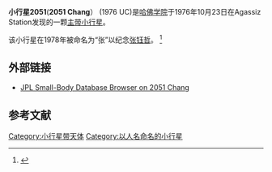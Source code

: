 {{Infobox Planet 
| minorplanet = yes 
| width = 25em 
| bgcolour = #FFFFC0 
| apsis = 
| name = 张（Chang）
| symbol = 
| image = 
| caption = 
| discovery = yes 
| discovery_ref = 
| discoverer = [[哈佛学院|哈佛学院]]
| discovery_site = Agassiz Station
| discovered = 1976年10月23日
| designations = yes
| mp_name = 2051
| alt_names = 1976 UC
| mp_category = 
| orbit_ref = 
| epoch = 2008年5月14日
| aphelion = 3.0645569
| perihelion = 2.6160803
| semimajor = 
| eccentricity = 0.0789483
| period = 1748.4331125
| avg_speed = 
| inclination = 1.34791
| asc_node = 215.52397
| mean_anomaly = 215.44843
| arg_peri = 172.71284
| satellites = 
| physical_characteristics = yes 
| dimensions = 
| mass = 
| density = 
| surface_grav = 
| escape_velocity = 
| sidereal_day = 
| axial_tilt = 
| pole_ecliptic_lat = 
| pole_ecliptic_lon = 
| albedo = 
| temperatures= 
| temp_name1 = 
| mean_temp_1 = 
| max_temp_1 = 
| temp_name2 = 
| max_temp_2 = 
| spectral_type = 
| abs_magnitude = 11.9
}}
'''小行星2051'''('''2051 Chang'''） (1976 UC)是[[哈佛学院|哈佛学院]]于1976年10月23日在Agassiz Station发现的一颗[[主带小行星|主带小行星]]。

该小行星在1978年被命名为“张”以纪念[[张钰哲|张钰哲]]。
<ref name="呂傳益、張希鵬">{{Cite news|url=https://news.sciencenet.cn/sbhtmlnews/2021/5/362415.shtm |title=中國近代天文學奠基人張鈺哲：永不熄滅的“中國星” |author=呂傳益、張希鵬 |language=zh-cn|newspaper=中國科學報|date=2021-05-06|accessdate=2021-07-24}}</ref>

== 外部链接 ==
*[http://ssd.jpl.nasa.gov/sbdb.cgi?sstr=2051+Chang JPL Small-Body Database Browser on 2051 Chang] {{Wayback|url=http://ssd.jpl.nasa.gov/sbdb.cgi?sstr=2051+Chang |date=20191112060404 }}
==参考文献==
{{reflist}}

{{Minor Planet Number|[[小行星2050|小行星2050]]|[[小行星2052|小行星2052]]}}

{{小天體}}

{{DEFAULTSORT:Chang}}
[[Category:小行星带天体|Category:小行星带天体]]
[[Category:以人名命名的小行星|Category:以人名命名的小行星]]